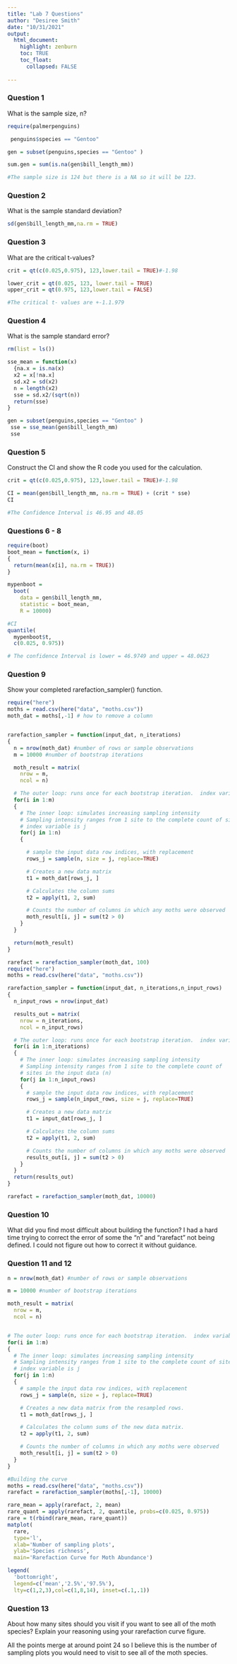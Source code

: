 ```yaml
---
title: "Lab 7 Questions"
author: "Desiree Smith"
date: "10/31/2021"
output: 
  html_document:
    highlight: zenburn
    toc: TRUE
    toc_float: 
      collapsed: FALSE
  
---
```


### Question 1 {.tabset .tabset-pills}
What is the sample size, n? 

```r


require(palmerpenguins)

 penguins$species == "Gentoo"

gen = subset(penguins,species == "Gentoo" )

sum.gen = sum(is.na(gen$bill_length_mm))

#The sample size is 124 but there is a NA so it will be 123. 

```
### Question 2 {.tabset .tabset-pills}
 
 What is the sample standard deviation?
 
```r
sd(gen$bill_length_mm,na.rm = TRUE)

```

### Question 3 {.tabset .tabset-pills}
What are the critical t-values?
```r
crit = qt(c(0.025,0.975), 123,lower.tail = TRUE)#-1.98

lower_crit = qt(0.025, 123, lower.tail = TRUE)
upper_crit = qt(0.975, 123,lower.tail = FALSE)

#The critical t- values are +-1.1.979

```

### Question 4 {.tabset .tabset-pills}
What is the sample standard error?

```r
rm(list = ls())

sse_mean = function(x)
  {na.x = is.na(x)
  x2 = x[!na.x]
  sd.x2 = sd(x2)
  n = length(x2)
  sse = sd.x2/(sqrt(n)) 
  return(sse)
}

gen = subset(penguins,species == "Gentoo" )
 sse = sse_mean(gen$bill_length_mm)
 sse

```

### Question 5 {.tabset .tabset-pills}
Construct the CI and show the R code you used for the calculation.

```r
crit = qt(c(0.025,0.975), 123,lower.tail = TRUE)#-1.98

CI = mean(gen$bill_length_mm, na.rm = TRUE) + (crit * sse)
CI

#The Confidence Interval is 46.95 and 48.05

```

### Questions 6 - 8 {.tabset .tabset-pills}


```r

require(boot)
boot_mean = function(x, i)
{
  return(mean(x[i], na.rm = TRUE))
}

mypenboot = 
  boot(
    data = gen$bill_length_mm,
    statistic = boot_mean,
    R = 10000)

#CI
quantile(
  mypenboot$t,
  c(0.025, 0.975))

# The confidence Interval is lower = 46.9749 and upper = 48.0623

```

### Question 9 {.tabset .tabset-pills}

Show your completed rarefaction_sampler() function.
```r

require("here")
moths = read.csv(here("data", "moths.csv"))
moth_dat = moths[,-1] # how to remove a column


rarefaction_sampler = function(input_dat, n_iterations)
{
  n = nrow(moth_dat) #number of rows or sample observations
  m = 10000 #number of bootstrap iterations

  moth_result = matrix(
    nrow = m,
    ncol = n)

  # The outer loop: runs once for each bootstrap iteration.  index variable is i
  for(i in 1:m)
  {
    # The inner loop: simulates increasing sampling intensity
    # Sampling intensity ranges from 1 site to the complete count of sites (24)
    # index variable is j
    for(j in 1:n)
    {

      # sample the input data row indices, with replacement
      rows_j = sample(n, size = j, replace=TRUE)

      # Creates a new data matrix
      t1 = moth_dat[rows_j, ]

      # Calculates the column sums
      t2 = apply(t1, 2, sum)

      # Counts the number of columns in which any moths were observed
      moth_result[i, j] = sum(t2 > 0)
    }
  }

  return(moth_result)
}

rarefact = rarefaction_sampler(moth_dat, 100)
require("here")
moths = read.csv(here("data", "moths.csv"))

rarefaction_sampler = function(input_dat, n_iterations,n_input_rows)
{
  n_input_rows = nrow(input_dat)

  results_out = matrix(
    nrow = n_iterations,
    ncol = n_input_rows)

  # The outer loop: runs once for each bootstrap iteration.  index variable is i
  for(i in 1:n_iterations)
  {
    # The inner loop: simulates increasing sampling intensity
    # Sampling intensity ranges from 1 site to the complete count of
    # sites in the input data (n)
    for(j in 1:n_input_rows)
    {
      # sample the input data row indices, with replacement
      rows_j = sample(n_input_rows, size = j, replace=TRUE)

      # Creates a new data matrix
      t1 = input_dat[rows_j, ]

      # Calculates the column sums
      t2 = apply(t1, 2, sum)

      # Counts the number of columns in which any moths were observed
      results_out[i, j] = sum(t2 > 0)
    }
  }
  return(results_out)
}

rarefact = rarefaction_sampler(moth_dat, 10000)

```

### Question 10 {.tabset .tabset-pills}
What did you find most difficult about building the function?
 I had a hard time trying to correct the error of some the "n" and "rarefact" not being defined. I could not figure out how to correct it without guidance. 

### Question 11 and 12 {.tabset .tabset-pills}

```r
n = nrow(moth_dat) #number of rows or sample observations

m = 10000 #number of bootstrap iterations

moth_result = matrix(
  nrow = m,
  ncol = n)


# The outer loop: runs once for each bootstrap iteration.  index variable is i
for(i in 1:m)
{
  # The inner loop: simulates increasing sampling intensity
  # Sampling intensity ranges from 1 site to the complete count of sites (24)
  # index variable is j
  for(j in 1:n)
  {
    # sample the input data row indices, with replacement
    rows_j = sample(n, size = j, replace=TRUE)

    # Creates a new data matrix from the resampled rows.
    t1 = moth_dat[rows_j, ]

    # Calculates the column sums of the new data matrix.
    t2 = apply(t1, 2, sum)

    # Counts the number of columns in which any moths were observed
    moth_result[i, j] = sum(t2 > 0)
  }
}

#Building the curve 
moths = read.csv(here("data", "moths.csv"))
rarefact = rarefaction_sampler(moths[,-1], 10000)

rare_mean = apply(rarefact, 2, mean)
rare_quant = apply(rarefact, 2, quantile, probs=c(0.025, 0.975))
rare = t(rbind(rare_mean, rare_quant))
matplot(
  rare,
  type='l',
  xlab='Number of sampling plots',
  ylab='Species richness',
  main='Rarefaction Curve for Moth Abundance')

legend(
  'bottomright',
  legend=c('mean','2.5%','97.5%'),
  lty=c(1,2,3),col=c(1,8,14), inset=c(.1,.1))
```

### Question 13 {.tabset .tabset-pills}

About how many sites should you visit if you want to see all of the moth species? Explain your reasoning using your rarefaction curve figure.

All the points merge at around point 24 so I believe this is the number of sampling plots you would need to visit to see all of the moth species. 

